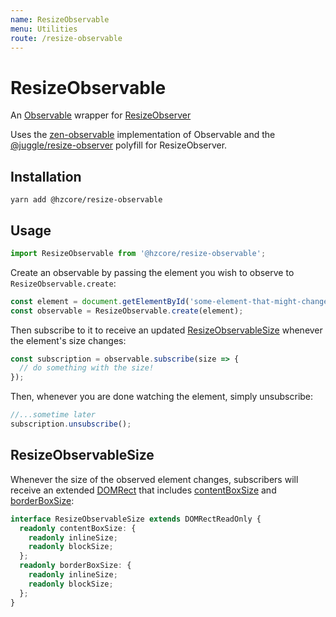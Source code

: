 ```yaml
---
name: ResizeObservable
menu: Utilities
route: /resize-observable
---
```



# ResizeObservable

An [Observable] wrapper for [ResizeObserver]

Uses the [zen-observable] implementation of Observable
and the [@juggle/resize-observer] polyfill for ResizeObserver.

## Installation

```shell
yarn add @hzcore/resize-observable
```

## Usage

```js
import ResizeObservable from '@hzcore/resize-observable';
```

Create an observable by passing the element
you wish to observe to `ResizeObservable.create`:

```js
const element = document.getElementById('some-element-that-might-change-size');
const observable = ResizeObservable.create(element);
```

Then subscribe to it to receive an updated [ResizeObservableSize]
whenever the element's size changes:

```js
const subscription = observable.subscribe(size => {
  // do something with the size!
});
```

Then, whenever you are done watching the element, simply unsubscribe:

```js
//...sometime later
subscription.unsubscribe();
```

## ResizeObservableSize

Whenever the size of the observed element changes,
subscribers will receive an extended [DOMRect] that
includes [contentBoxSize] and [borderBoxSize]:

```ts
interface ResizeObservableSize extends DOMRectReadOnly {
  readonly contentBoxSize: {
    readonly inlineSize;
    readonly blockSize;
  };
  readonly borderBoxSize: {
    readonly inlineSize;
    readonly blockSize;
  };
}
```

[resizeobserver]: https://developer.mozilla.org/en-US/docs/Web/API/ResizeObserver
[zen-observable]: https://github.com/zenparsing/zen-observable
[@juggle/resize-observer]: https://github.com/juggle/resize-observer
[observable]: https://github.com/tc39/proposal-observable
[domrect]: https://developer.mozilla.org/en-US/docs/Web/API/DOMRect
[borderboxsize]: https://developer.mozilla.org/en-US/docs/Web/API/ResizeObserverEntry/borderBoxSize
[contentboxsize]: https://developer.mozilla.org/en-US/docs/Web/API/ResizeObserverEntry/contentBoxSize
[resizeobservablesize]: #resizeobservablesize
